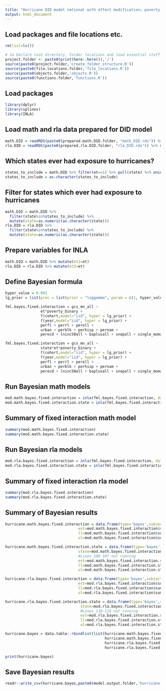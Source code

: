 ```yaml
---
title: "Hurricane DID model national with effect modification; poverty binary"
output: html_document
---
```


## Load packages and file locations etc.
```r
rm(list=ls())

# 1a Declare root directory, folder locations and load essential stuff
project.folder <- paste0(print(here::here()),'/')
source(paste0(project.folder,'create_folder_structure.R'))
source(paste0(file.locations.folder,'file_locations.R'))
source(paste0(objects.folder,'objects.R'))
source(paste0(functions.folder,'functions.R'))
```

## Load packages
```r
library(dplyr)
library(splines)
library(INLA)
```

## Load math and rla data prepared for DID model
```r
math.DID = readRDS(paste0(prepared.math.DID.folder, "math_DID.rds")) %>% mutate(year=as.factor(year), state=as.factor(state))
rla.DID = readRDS(paste0(prepared.rla.DID.folder, "rla_DID.rds")) %>% mutate(year=as.factor(year), state=as.factor(state))
```

## Which states ever had exposure to hurricanes?
```r
states_to_include = math.DID %>% filter(et==1) %>% pull(state) %>% unique()
states_to_include = as.character(states_to_include)
```

## Filter for states which ever had exposure to hurricanes
```r
math.DID = math.DID %>% 
  filter(state%in%states_to_include) %>% 
  mutate(state=as.numeric(as.character(state)))
rla.DID = rla.DID %>% 
  filter(state%in%states_to_include) %>% 
  mutate(state=as.numeric(as.character(state)))
```

## Prepare variables for INLA
```r
math.DID = math.DID %>% mutate(et2=et)
rla.DID = rla.DID %>% mutate(et2=et)
```

## Define Bayesian formula
```r
hyper_value = 0.001
lg_prior = list(prec = list(prior = "loggamma", param = c(1, hyper_value)))

fml.bayes.fixed.interaction = gcs_mn_all ~  
                et*poverty_binary + 
                f(cohort,model="iid", hyper = lg_prior) +
                f(year,model="iid", hyper = lg_prior) +
                perfl + perrl + perell + 
                urban + perblk + perhisp + pernam + 
                perecd + lninc50all + baplusall + snapall + single_momall

fml.bayes.fixed.interaction = gcs_mn_all ~  
                state*et*poverty_binary + 
                f(cohort,model="iid", hyper = lg_prior) +
                f(year,model="iid", hyper = lg_prior) +
                perfl + perrl + perell + 
                urban + perblk + perhisp + pernam + 
                perecd + lninc50all + baplusall + snapall + single_momall
```

## Run Bayesian math models
```r
mod.math.bayes.fixed.interaction = inla(fml.bayes.fixed.interaction, data = math.DID)
mod.math.bayes.fixed.interaction.state = inla(fml.bayes.fixed.interaction.state, data = math.DID)
```

## Summary of fixed interaction math model
```r
summary(mod.math.bayes.fixed.interaction)
summary(mod.math.bayes.fixed.interaction.state)
```

## Run Bayesian rla models
```r
mod.rla.bayes.fixed.interaction = inla(fml.bayes.fixed.interaction, data = rla.DID)
mod.rla.bayes.fixed.interaction.state = inla(fml.bayes.fixed.interaction.state, data = rla.DID)
```

## Summary of fixed interaction rla model
```r
summary(mod.rla.bayes.fixed.interaction)
summary(mod.rla.bayes.fixed.interaction.state)
```

## Summary of Bayesian results
```r
hurricane.math.bayes.fixed.interaction = data.frame(type='bayes',subject='math',
                                 est=mod.math.bayes.fixed.interaction$summary.fixed[c(2:4),]$mean,
                                 ll=mod.math.bayes.fixed.interaction$summary.fixed[c(2:4),]$`0.025quant`,
                                 ul=mod.math.bayes.fixed.interaction$summary.fixed[c(2:4),]$`0.975quant`)

hurricane.math.bayes.fixed.interaction.state = data.frame(type='bayes',subject='math',
                                 state=mod.math.bayes.fixed.interaction.state$summary.random$state$ID, 
                                 #Lines 106-107 not running
                                 est=mod.math.bayes.fixed.interaction.state$summary.fixed[c(2:4),]$mean,
                                 ll=mod.math.bayes.fixed.interaction.state$summary.fixed[c(2:4),]$`0.025quant`,
                                 ul=mod.math.bayes.fixed.interaction.state$summary.fixed[c(2:4),]$`0.975quant`)

hurricane.rla.bayes.fixed.interaction = data.frame(type='bayes',subject='rla',
                                 est=mod.rla.bayes.fixed.interaction$summary.fixed[c(2:4),]$mean,
                                 ll=mod.rla.bayes.fixed.interaction$summary.fixed[c(2:4),]$`0.025quant`,
                                 ul=mod.rla.bayes.fixed.interaction$summary.fixed[c(2:4),]$`0.975quant`)

hurricane.rla.bayes.fixed.interaction.state = data.frame(type='bayes',subject='rla', 
                                  state=mod.rla.bayes.fixed.interaction.state$summary.random$state$ID,
                                  #Lines 118-119 not running
                                  est=mod.rla.bayes.fixed.interaction.state$summary.random$state$mean,
                                  ll=mod.rla.bayes.fixed.interaction.state$summary.random$state$`0.025quant`,
                                  ul=mod.rla.bayes.fixed.interaction.state$summary.random$state$`0.975quant`)

hurricane.bayes = data.table::rbindlist(list(hurricane.math.bayes.fixed.interaction,
                                             hurricane.math.bayes.fixed.interaction.state, 
                                             hurricane.rla.bayes.fixed.interaction.state,
                                             hurricane.rla.bayes.fixed.interaction))

print(hurricane.bayes)
```

## Save Bayesian results
```r
readr::write_csv(hurricane.bayes,paste0(model.output.folder,'hurricane_did_national_poverty_binary_interaction.csv'))
```